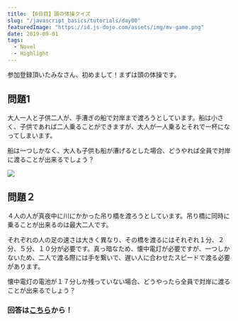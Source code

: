 ```yaml
---
title: 【0日目】頭の体操クイズ
slug: "/javascript_basics/tutorials/day00"
featuredImage: "https://id.js-dojo.com/assets/img/mv-game.png"
date: 2019-09-01
tags:
  - Novel
  - Highlight
---
```


参加登録頂いたみなさん、初めまして！まずは頭の体操です。

## 問題1
大人一人と子供二人が、手漕ぎの船で対岸まで渡ろうとしています。船は小さく、子供であれば二人乗ることができますが、大人が一人乗るとそれで一杯になってしまいます。

船は一つしかなく、大人も子供も船が漕げるとした場合、どうやれば全員で対岸に渡ることが出来るでしょう？

![](~assets/images/quiz_01.jpg)

## 問題２
４人の人が真夜中に川にかかった吊り橋を渡ろうとしています。吊り橋に同時に乗ることが出来るのは最大二人です。

それぞれの人の足の速さは大きく異なり、その橋を渡るにはそれぞれ１分、２分、５分、１０分が必要です。真っ暗なため、懐中電灯が必要ですが、一つしかないため、二人で渡る際には手を繋いで、遅い人に合わせたスピードで渡る必要があります。

懐中電灯の電池が１７分しか残っていない場合、どうやったら全員で対岸に渡ることが出来るでしょう？

### 回答は[こちら](https://forms.gle/ubMnmRetnBLMXC6e9)から！

